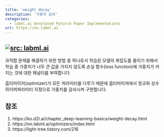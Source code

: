 ```yaml
---
title: 'weight decay'
description: '가중치 감쇠'
categories:
  - labml.ai Annotated Pytorch Paper Implementations
url: https://nn.labml.ai
---
```

<a href="https://nn.labml.ai/" target="_blank"><img   loading="lazy" alt="src: labml.ai" src="https://img.shields.io/badge/문서-labml.ai_Annoated_Pytorch_Paper_Implementations-deeppink" ></a>
---
과적합 문제를 해결하기 위한 방법 중 하나로서 학습된 모델의 복잡도를 줄이기 위해서 학습 중 가중치가 너무 큰 값을 가지지 않도록 손실 함수(loss function)에 가중치가 커지는 것에 대한 패널티를 부여합니다 

옵티마이저(optimizer)가 모든 파라미터를 다루기 때문에 옵티마이져에서 정규화 상수 하이퍼파라미터 지정으로 가중치를 감쇠시켜 구현합니다. 
 
## 참조

1. https://ko.d2l.ai/chapter_deep-learning-basics/weight-decay.html
2. https://nn.labml.ai/optimizers/index.html
3. https://light-tree.tistory.com/216